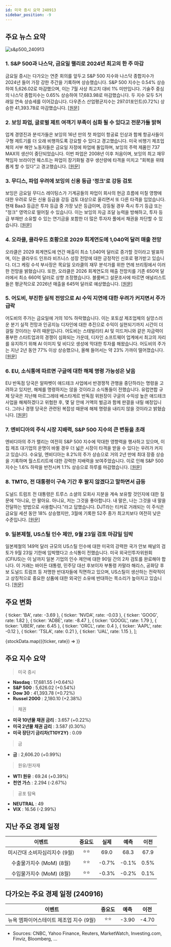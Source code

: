 ```yaml
---
id: 미국 증시 요약 240913
sidebar_position: -9
---
```


## 주요 뉴스 요약

![s&p500_240913](/map/240913.png)

### 1. **S&P 500과 나스닥, 금요일 랠리로 2024년 최고의 한 주 마감**

금요일 증시는 다가오는 연준 회의를 앞두고 S&P 500 지수와 나스닥 종합지수가 2024년 들어 가장 강한 주간을 기록하며 상승했습니다. S&P 500 지수는 0.54% 상승하여 5,626.02로 마감했으며, 이는 7월 사상 최고치 대비 1% 미만입니다. 기술주 중심의 나스닥 종합지수는 0.65% 상승하여 17,683.98로 마감했습니다. 두 지수 모두 5거래일 연속 상승세를 이어갔습니다. 다우존스 산업평균지수는 297.01포인트(0.72%) 상승한 41,393.78로 마감했습니다. [[원문]](https://www.cnbc.com/2024/09/12/stock-market-today-live-updates.html)

### 2. **보잉 파업, 글로벌 제트 여객기 부족이 심화 될 수 있다고 전문가들 밝혀**

업계 경영진과 분석가들은 보잉의 16년 만의 첫 파업이 항공료 인상과 함께 항공사들이 구형 제트기를 더 오래 비행하도록 강요할 수 있다고 경고했습니다. 미국 비행기 제조업체의 서부 해안 노동자들은 금요일 자정에 파업에 돌입하며, 보잉의 주력 제품인 737 MAX의 생산이 중단되었습니다. 이번 파업은 2008년 이후 처음이며, 보잉의 최고 재무 책임자 브라이언 웨스트는 파업이 장기화될 경우 생산량에 타격을 미치고 "회복을 위태롭게 할 수 있다"고 경고했습니다. [[원문]](https://finance.yahoo.com/news/boeing-strike-could-exacerbate-global-221601694.html)

### 3. **무디스, 파업 우려에 보잉의 신용 등급 '정크'로 강등 검토**

보잉은 금요일 무디스 레이팅스가 기계공들의 파업이 회사의 현금 흐름에 미칠 영향에 대한 우려로 모든 신용 등급을 강등 검토 대상으로 올리면서 또 다른 타격을 입었습니다. 현재 Baa3 등급은 투자 등급 중 가장 낮은 등급이며, 강등될 경우 즉시 투기 등급 또는 "정크" 영역으로 떨어질 수 있습니다. 이는 보잉의 자금 조달 능력을 방해하고, 투자 등급 부채만 소유할 수 있는 연기금을 포함한 더 많은 투자자 풀에서 채권을 차단할 수 있습니다. [[원문]](https://www.marketwatch.com/story/boeings-bonds-are-being-snapped-up-as-stock-slides-on-strike-worries-0498ae92?mod=home-page)

### 4. **오라클, 클라우드 호황으로 2029 회계연도에 1,040억 달러 매출 전망**

오라클은 2029 회계연도에 연간 매출이 최소 1,040억 달러로 증가할 것이라고 발표하며, 이는 클라우드 인프라 비즈니스 성장 전망에 대한 긍정적인 신호로 평가받고 있습니다. 더그 케링 수석 부사장은 목요일 오라클의 재무 분석가를 위한 연례 브리핑에서 이러한 전망을 밝혔습니다. 또한, 오라클은 2026 회계연도의 매출 전망치를 기존 650억 달러에서 최소 660억 달러로 상향 조정했습니다. 블룸버그 설문조사에 따르면 애널리스트들은 평균적으로 2026년 매출을 645억 달러로 예상했습니다. [[원문]](https://finance.yahoo.com/news/oracle-sees-104-billion-sales-201838276.html)

### 5. **어도비, 부진한 실적 전망으로 AI 수익 지연에 대한 우려가 커지면서 주가 급락**

어도비의 주가는 금요일에 거의 10% 하락했습니다. 이는 포토샵 제조업체의 실망스러운 분기 실적 전망과 인공지능 디자인에 대한 추진으로 수익이 실현되기까지 시간이 더 걸릴 것이라는 우려 때문입니다. 어도비는 스태빌리티 AI 및 미드저니와 같은 자금력이 풍부한 스타트업과의 경쟁이 심화되는 가운데, 디자인 소프트웨어 업계에서 최고의 자리를 유지하기 위해 AI 이미지 및 비디오 생성에 막대한 투자를 해왔습니다. 어도비의 주가는 지난 2년 동안 77% 이상 상승했으나, 올해 들어서는 약 23% 가까이 떨어졌습니다. [[원문]](https://finance.yahoo.com/news/adobe-shares-slump-ai-software-121244764.html)

### 6. **EU, 소식통에 따르면 구글에 대한 해체 명령 가능성은 낮음**

EU 반독점 당국은 알파벳이 애드테크 사업에서 반경쟁적 관행을 중단하라는 명령을 고려하고 있지만, 해체를 명령하지는 않을 것이라고 소식통들이 전했습니다. 유럽연합 규제 당국은 지난해 마르그레테 베스타게르 반독점 위원장이 구글의 수익성 높은 애드테크 사업을 해체하겠다고 위협한 후, 몇 달 안에 거액의 벌금과 함께 판결을 내릴 예정입니다. 그러나 경쟁 당국은 관련된 복잡성 때문에 해체 명령을 내리지 않을 것이라고 밝혔습니다. [[원문]](https://www.reuters.com/technology/eu-break-up-order-google-unlikely-now-sources-say-2024-09-13/)

### 7. **엔비디아의 주식 시장 지배력, S&P 500 지수의 큰 변동을 초래**

엔비디아의 주가 랠리는 여전히 S&P 500 지수에 막대한 영향력을 행사하고 있으며, 이 칩 제조 대기업의 운명이 바뀔 경우 더 넓은 시장이 타격을 받을 수 있다는 우려가 커지고 있습니다. 수요일, 엔비디아는 8.2%의 주가 상승으로 거의 2년 만에 최대 장중 상승을 기록하며 월스트리트에 대한 강력한 지배력을 보여주었습니다. 이로 인해 S&P 500 지수는 1.6% 하락을 반전시켜 1.1% 상승으로 하루를 마감했습니다. [[원문]](https://www.reuters.com/technology/nvidias-stock-market-dominance-fuels-big-swings-sp-500-2024-09-13/)

### 8. **TMTG, 전 대통령이 구속 기간 후 팔지 않겠다고 말하면서 급등**

도널드 트럼프 전 대통령은 트루스 소셜의 모회사 지분을 계속 보유할 것인지에 대한 질문에 "아니요, 안 팔아요. 아니요, 저는 그것을 좋아합니다. 내 말은, 나는 그것을 내 말을 전달하는 방법으로 사용합니다."라고 답했습니다. DJT라는 티커로 거래되는 이 주식은 금요일 세션 동안 18% 상승했지만, 3월에 기록한 52주 종가 최고치보다 여전히 낮은 수준입니다. [[원문]](https://www.marketwatch.com/story/trump-social-media-stock-djt-soars-as-former-president-says-he-wont-sell-when-lockup-period-ends-99bce0ee?mod=home-page)

### 9. **일본제철, US스틸 인수 제안, 9월 23일 검토 마감일 임박**

일본제철의 149억 달러 규모의 US스틸 인수에 대한 미국의 강력한 국가 안보 패널의 검토가 9월 23일 기한에 임박했다고 소식통이 전했습니다. 미국 외국인투자위원회(CFIUS)는 이 날까지 일본 기업의 인수 제안에 대한 90일 간의 2차 검토를 완료해야 합니다. 이 거래는 바이든 대통령, 민주당 대선 후보이자 부통령 카말라 해리스, 공화당 후보 도널드 트럼프 등 저명한 반대자들에 직면하고 있으며, US스틸이 생산하는 전략적이고 상징적으로 중요한 상품에 대한 외국인 소유에 반대하는 목소리가 높아지고 있습니다. [[원문]](https://www.reuters.com/markets/deals/nippon-steel-bid-us-steel-faces-sept-23-review-deadline-sources-say-2024-09-13/)

## 주요 변화

  { ticker: 'BA', rate: -3.69 },
  { ticker: 'NVDA', rate: -0.03 },
  { ticker: 'GOOG', rate: 1.82 },
  { ticker: 'ADBE', rate: -8.47 },
  { ticker: 'GOOGL', rate: 1.79 },
  { ticker: 'UBER', rate: 6.45 },
  { ticker: 'ORCL', rate: 0.4 },
  { ticker: 'AAPL', rate: -0.12 },
  { ticker: 'TSLA', rate: 0.21 },
  { ticker: 'UAL', rate: 1.15 },
];

{stockData.map(({ticker, rate}) => <StockCardMini key={ticker} ticker={ticker} rate={rate}></StockCardMini>)}

## 주요 지수 요약

> 미국 증시

- **Nasdaq** : 17,681.55 (+0.64%)
- **S&P 500** : 5,626.02 (+0.54%)
- **Dow 30** : 41,393.78 (+0.72%)
- **Russel 2000** : 2,180.10 (+2.38%)

> 채권

- **미국 10년물 채권 금리** : 3.657 (+0.22%)
- **미국 2년물 채권 금리** : 3.587 (0.30%)
- **미국 장단기 금리차(T10Y2Y)** : 0.09

> 금

- **금** : 2,606.20 (+0.99%)

> 원유/원자재

- **WTI 원유** : 69.24 (+0.39%)
- **천연 가스** : 2.294 (-2.67%)

> 공포 탐욕

- **NEUTRAL** : 49
- **VIX** : 16.56 (-2.99%)

## 지난 주요 경제 일정

|            이벤트             | 중요도 | 실제  | 예측  | 이전 |
| :---------------------------: | :----: | :---: | :---: | :--: |
| 미시간대 소비자심리지수 (9월) |  ⭐⭐  | 69.0  | 68.3  | 67.9 |
|   수출물가지수 (MoM) (8월)    |  ⭐⭐  | -0.7% | -0.1% | 0.5% |
|   수입물가지수 (MoM) (8월)    |  ⭐⭐  | -0.3% | -0.2% | 0.1% |

## 다가오는 주요 경제 일정 (240916)

|                 이벤트                  | 중요도 | 예측  | 이전  |
| :-------------------------------------: | :----: | :---: | :---: |
| 뉴욕 엠파이어스테이트 제조업 지수 (9월) |  ⭐⭐  | -3.90 | -4.70 |

- Sources: CNBC, Yahoo Finance, Reuters, MarketWatch, Investing.com, Finviz, Bloomberg, ...
